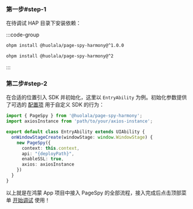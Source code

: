 

### 第一步#step-1

在待调试 HAP 目录下安装依赖：

:::code-group

```bash API 9
ohpm install @huolala/page-spy-harmony@^1.0.0
```

```bash API 11
ohpm install @huolala/page-spy-harmony@^2
```

:::

### 第二步#step-2

在合适的位置引入 SDK 并初始化，这里以 `EntryAbility` 为例。初始化参数提供了可选的 [配置项]({VITE_SDK_HARMONY_REPO}) 用于自定义 SDK 的行为：

```ts
import { PageSpy } from '@huolala/page-spy-harmony';
import axiosInstance from 'path/to/your/axios-instance';

export default class EntryAbility extends UIAbility {
  onWindowStageCreate(windowStage: window.WindowStage) {
    new PageSpy({
      context: this.context,
      api: "{deployPath}",
      enableSSL: true,
      axios: axiosInstance
    })
  }
}
```

以上就是在鸿蒙 App 项目中接入 PageSpy 的全部流程，接入完成后点击顶部菜单 <Tooltip title="菜单默认隐藏，部署后可见" color="purple"><a href="javascript:void(0)">开始调试</a></Tooltip> 使用！
